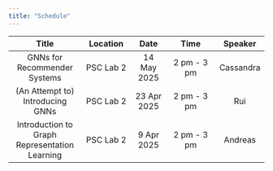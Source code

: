 ```yaml
---
title: "Schedule"
---
```


| Title | Location | Date | Time | Speaker |
|:--------:|:-----:|:---:|:------:|:-:|
| GNNs for Recommender Systems    | PSC Lab 2  | 14 May 2025 |    2 pm - 3 pm   |  Cassandra    |
| (An Attempt to) Introducing GNNs     | PSC Lab 2  | 23 Apr 2025 |    2 pm - 3 pm   |  Rui    |
| Introduction to Graph Representation Learning     | PSC Lab 2  | 9 Apr 2025 |    2 pm - 3 pm   |  Andreas    |